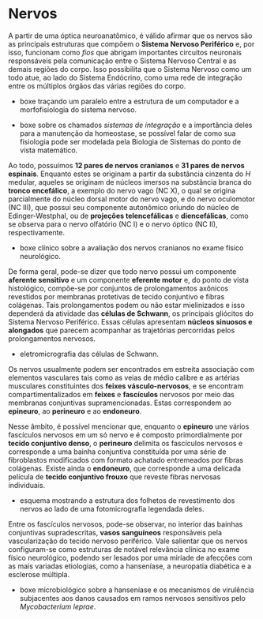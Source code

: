 # Nervos

A partir de uma óptica neuroanatômico, é válido afirmar que os nervos são as principais estruturas que compõem o **Sistema Nervoso Periférico** e, por isso, funcionam como _fios_ que abrigam importantes circuitos neuronais responsáveis pela comunicação entre o Sistema Nervoso Central e as demais regiões do corpo. Isso possibilita que o Sistema Nervoso como um todo atue, ao lado do Sistema Endócrino, como uma rede de integração entre os múltiplos órgãos das várias regiões do corpo.

- boxe traçando um paralelo entre a estrutura de um computador e a morfofisiologia do sistema nervoso.

- boxe sobre os chamados _sistemas de integração_ e a importância deles para a manutenção da homeostase, se possível falar de como sua fisiologia pode ser modelada pela Biologia de Sistemas do ponto de vista matemático.

Ao todo, possuímos **12 pares de nervos cranianos** e **31 pares de nervos espinais**. Enquanto estes se originam a partir da substância cinzenta do _H_ medular, aqueles se originam de núcleos imersos na substância branca do **tronco encefálico**, a exemplo do nervo vago (NC X), o qual se origina parcialmente do núcleo dorsal motor do nervo vago, e do nervo oculomotor (NC III), que possui seu componente autonômico oriundo do núcleo de Edinger-Westphal, ou de **projeções telencefálicas** e **diencefálicas**, como se observa para o nervo olfatório (NC I) e o nervo óptico (NC II), respectivamente.

- boxe clínico sobre a avaliação dos nervos cranianos no exame físico neurológico.

De forma geral, pode-se dizer que todo nervo possui um componente **aferente sensitivo** e um componente **eferente motor** e, do ponto de vista histológico, compõe-se por conjuntos de prolongamentos axônicos revestidos por membranas protetivas de tecido conjuntivo e fibras colágenas. Tais prolongamentos podem ou não estar mielinizados e isso dependerá da atividade das **células de Schwann**, os principais gliócitos do Sistema Nervoso Periférico. Essas células apresentam **núcleos sinuosos e alongados** que parecem acompanhar as trajetórias percorridas pelos prolongamentos nervosos. 

- eletromicrografia das células de Schwann.

Os nervos usualmente podem ser encontrados em estreita associação com elementos vasculares tais como as veias de médio calibre e as artérias musculares constituintes dos **feixes vásculo-nervosos**, e se encontram compartimentalizados em **feixes** e **fascículos** nervosos por meio das membranas conjuntivas supramencionadas. Estas correspondem ao **epineuro**, ao **perineuro** e ao  **endoneuro**.

Nesse âmbito, é possível mencionar que, enquanto o **epineuro** une vários fascículos nervosos em um só nervo e é composto primordialmente por **tecido conjuntivo denso**, o **perineuro**  delimita os fascículos nervosos e corresponde a uma bainha conjuntiva constituída por uma série de fibroblastos modificados com formato achatado entremeados por fibras colágenas. Existe ainda o **endoneuro**, que corresponde a uma delicada película de **tecido conjuntivo frouxo** que reveste fibras nervosas individuais. 

- esquema mostrando a estrutura dos folhetos de revestimento dos nervos ao lado de uma fotomicrografia legendada deles.

Entre os fascículos nervosos, pode-se observar, no interior das bainhas conjuntivas supradescritas, **vasos sanguíneos** responsáveis pela vascularização do tecido nervoso periférico. Vale salientar que os nervos configuram-se como estruturas de notável relevância clínica no exame físico neurológico, podendo ser lesados por uma miríade de afecções com as mais variadas etiologias, como a hanseníase, a neuropatia diabética e a esclerose múltipla.

- boxe microbiológico sobre a hanseníase e os mecanismos de virulência subjacentes aos danos causados em ramos nervosos sensitivos pelo _Mycobacterium leprae_.